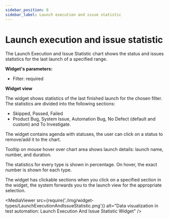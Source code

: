 ```yaml
---
sidebar_position: 8
sidebar_label: Launch execution and issue statistic
---
```


# Launch execution and issue statistic

The Launch Execution and Issue Statistic chart shows the status and issues statistics for the last launch of a specified range.

**Widget's parameters:**

- Filter: required

**Widget view**

The widget shows statistics of the last finished launch for the chosen filter. The statistics are divided into the following sections:

- Skipped, Passed, Failed
- Product Bug, System Issue, Automation Bug, No Defect (default and custom) and To Investigate.

The widget contains agenda with statuses, the user can click on a status to remove/add it to the chart.

Tooltip on mouse hover over chart area shows launch details: launch name, number, and duration.

The statistics for every type is shown in percentage. On hover, the exact number is shown for each type.

The widget has clickable sections when you click on a specified section in the widget, the system forwards you to the launch view for the appropriate selection.

<MediaViewer src={require('./img/widget-types/LaunchExecutionAndIssueStatistic.png')} alt="Data visualization in test automation: Launch Execution And Issue Statistic Widget" />


